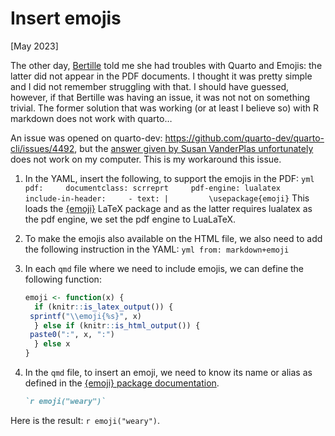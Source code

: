 # Insert emojis

[May 2023]

The other day, [Bertille](bertillepicard.github.io/) told me she had troubles with Quarto and Emojis: the latter did not appear in the PDF documents. I thought it was pretty simple and I did not remember struggling with that. I should have guessed, however, if that Bertille was having an issue, it was not not on something trivial. The former solution that was working (or at least I believe so) with R markdown does not work with quarto...

An issue was opened on quarto-dev: <https://github.com/quarto-dev/quarto-cli/issues/4492>, but the [answer given by Susan VanderPlas unfortunately](https://github.com/quarto-dev/quarto-cli/issues/4492#issuecomment-1548655951) does not work on my computer. This is my workaround this issue.


1. In the YAML, insert the following, to support the emojis in the PDF:
    ```yml
pdf:
    documentclass: scrreprt
    pdf-engine: lualatex
    include-in-header:
    - text: |
        \usepackage{emoji}
     ```
   This loads the [{emoji}](https://ctan.math.washington.edu/tex-archive/macros/luatex/latex/emoji/emoji-doc.pdf) LaTeX package and as the latter requires lualatex as the pdf engine, we set the pdf engine to LuaLaTeX.
   
2. To make the emojis also available on the HTML file, we also need to add the following instruction in the YAML:
    ```yml
from: markdown+emoji
    ```

3. In each `qmd` file where we need to include emojis, we can define the following function:
   ```r
emoji <- function(x) {
  if (knitr::is_latex_output()) {
    sprintf("\\emoji{%s}", x)
  } else if (knitr::is_html_output()) {
    paste0(":", x, ":")
  } else x
}
   ```

4. In the `qmd` file, to insert an emoji, we need to know its name or alias as defined in the [{emoji} package documentation](https://ctan.math.washington.edu/tex-archive/macros/luatex/latex/emoji/emoji-doc.pdf).
   ```markdown
`r emoji("weary")`   
   ```

Here is the result: `r emoji("weary")`.
